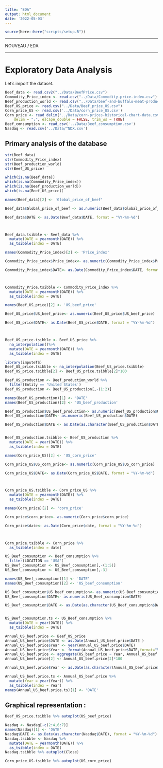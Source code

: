 ```yaml
---
title: "EDA"
output: html_document
date: '2022-05-03'
---
```


```r
source(here::here("scripts/setup.R"))
```

-------------------------------------------------------------------

NOUVEAU / EDA

-------------------------------------------------------------------



# Exploratory Data Analysis 

Let's import the dataset. 

```r
Beef_data <- read.csv2("../Data/BeefPrice.csv")
Commodity_Price_index <- read.csv("../Data/Commodity.price.index.csv")
Beef_production_world <- read.csv("../Data/beef-and-buffalo-meat-production-tonnes.csv")
Beef_US_price <- read.csv("../Data/Beef_price_US.csv")
Corn_price_US <- read.csv('../Data/corn_price_US.csv')
Corn_price <- read_delim('../Data/corn-prices-historical-chart-data.csv', 
    delim = ";", escape_double = FALSE, trim_ws = TRUE)
Beef_consumption <- read_csv('../Data/Beef_consumption.csv')
Nasdaq <- read.csv('../Data/^NDX.csv') 
```


## Primary analysis of the database

```r
str(Beef_data)
str(Commodity_Price_index)
str(Beef_production_world)
str(Beef_US_price)
```

```r
which(is.na(Beef_data))
which(is.na(Commodity_Price_index))
which(is.na(Beef_production_world))
which(is.na(Beef_US_price))
```


```r
names(Beef_data)[2] <- 'Global_price_of_beef'

Beef_data$Global_price_of_beef <- as.numeric(Beef_data$Global_price_of_beef)

Beef_data$DATE <- as.Date(Beef_data$DATE, format = "%Y-%m-%d")



Beef_data.tsibble <- Beef_data %>%
  mutate(DATE = yearmonth(DATE)) %>%
  as_tsibble(index = DATE)

```

```r
names(Commodity_Price_index)[2] <- 'Price_index'

Commodity_Price_index$Price_index<- as.numeric(Commodity_Price_index$Price_index)

Commodity_Price_index$DATE<- as.Date(Commodity_Price_index$DATE, format = "%Y-%m-%d")



Commodity_Price.tsibble <- Commodity_Price_index %>%
  mutate(DATE = yearmonth(DATE)) %>%
  as_tsibble(index = DATE)

```


```r
names(Beef_US_price)[2] <- 'US_beef_price'

Beef_US_price$US_beef_price<- as.numeric(Beef_US_price$US_beef_price)

Beef_US_price$DATE<- as.Date(Beef_US_price$DATE, format = "%Y-%m-%d")



Beef_US_price.tsibble <- Beef_US_price %>%
  na_interpolation()%>%
  mutate(DATE = yearmonth(DATE)) %>%
  as_tsibble(index = DATE)

library(imputeTS)
Beef_US_price.tsibble <- na_interpolation(Beef_US_price.tsibble)
Beef_US_price.tsibble[2] <- Beef_US_price.tsibble[2]*100


```

```r
Beef_US_production <- Beef_production_world %>%
  filter(Entity == 'United States')
Beef_US_production <- Beef_US_production[,-(1:2)]

names(Beef_US_production)[1] <- 'DATE'
names(Beef_US_production)[2] <- 'US_beef_production'

Beef_US_production$US_beef_production<- as.numeric(Beef_US_production$US_beef_production)
Beef_US_production$DATE<- as.numeric(Beef_US_production$DATE)

Beef_US_production$DATE <- as.Date(as.character(Beef_US_production$DATE), format = "%Y")


Beef_US_production.tsibble <- Beef_US_production %>%
  mutate(DATE = year(DATE)) %>%
  as_tsibble(index = DATE)
```



```r
names(Corn_price_US)[2] <- 'US_corn_price'

Corn_price_US$US_corn_price<- as.numeric(Corn_price_US$US_corn_price)

Corn_price_US$DATE<- as.Date(Corn_price_US$DATE, format = "%Y-%m-%d")



Corn_price_US.tsibble <- Corn_price_US %>%
  mutate(DATE = yearmonth(DATE)) %>%
  as_tsibble(index = DATE)

```

```r
names(Corn_price)[2] <- 'corn_price'

Corn_price$corn_price<- as.numeric(Corn_price$corn_price)

Corn_price$date<- as.Date(Corn_price$date, format = "%Y-%m-%d")



Corn_price.tsibble <- Corn_price %>%
  as_tsibble(index = date)
```


```r
US_Beef_consumption <- Beef_consumption %>%
  filter(LOCATION == 'USA')
US_Beef_consumption <- US_Beef_consumption[,-(1:5)]
US_Beef_consumption <- US_Beef_consumption[,-3]

names(US_Beef_consumption)[1] <- 'DATE'
names(US_Beef_consumption)[2] <- 'US_beef_consumption'

US_Beef_consumption$US_beef_consumption<- as.numeric(US_Beef_consumption$US_beef_consumption)
US_Beef_consumption$DATE<- as.numeric(US_Beef_consumption$DATE)

US_Beef_consumption$DATE <- as.Date(as.character(US_Beef_consumption$DATE), format = "%Y")


US_Beef_consumption.ts <- US_Beef_consumption %>%
  mutate(DATE = year(DATE)) %>%
  as_tsibble(index = DATE)
```


```r
Annual_US_beef.price <- Beef_US_price
Annual_US_beef.price$DATE <- as.Date(Annual_US_beef.price$DATE )
Annual_US_beef.price$Year <- year(Annual_US_beef.price$DATE)
Annual_US_beef.price$Year <- format(Annual_US_beef.price$DATE,format="%Y")
Annual_US_beef.price <- aggregate(US_beef_price ~ Year, Annual_US_beef.price, mean)
Annual_US_beef.price[2] <- Annual_US_beef.price[2]*100

Annual_US_beef.price$Year <- as.Date(as.character(Annual_US_beef.price$Year), format = "%Y")

Annual_US_beef.price.ts <- Annual_US_beef.price %>%
  mutate(Year = year(Year)) %>%
  as_tsibble(index = Year)
names(Annual_US_beef.price.ts)[1] <- 'DATE'
```

## Graphical representation :


```r
Beef_US_price.tsibble %>% autoplot(US_beef_price)
```


```r
Nasdaq <- Nasdaq[-c(2:4,6:7)]
names(Nasdaq)[1] <- 'DATE'
Nasdaq$DATE <- as.Date(as.character(Nasdaq$DATE), format = "%Y-%m-%d")
Nasdaq.tsibble <- Nasdaq %>%
  mutate(DATE = yearmonth(DATE)) %>%
  as_tsibble(index = DATE)
Nasdaq.tsibble %>% autoplot(Close)
```
```r
Corn_price_US.tsibble %>% autoplot(US_corn_price)
```

